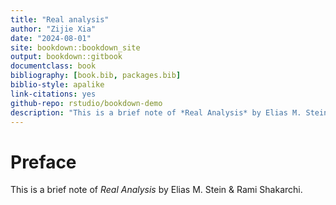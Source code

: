 ```yaml
---
title: "Real analysis"
author: "Zijie Xia"
date: "2024-08-01"
site: bookdown::bookdown_site
output: bookdown::gitbook
documentclass: book
bibliography: [book.bib, packages.bib]
biblio-style: apalike
link-citations: yes
github-repo: rstudio/bookdown-demo
description: "This is a brief note of *Real Analysis* by Elias M. Stein & Rami Shakarchi."
---
```


# Preface {-}

This is a brief note of *Real Analysis* by Elias M. Stein & Rami Shakarchi.
